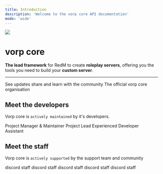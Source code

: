 ```yaml
---
title: Introduction
description: 'Welcome to the vorp core API documentation'
mode: 'wide'
---
```


<Frame>
  <img src="images/vorpcore.png"/>
</Frame>


# vorp core

**The lead framework** for RedM to create **roleplay servers**,
offering you the tools you need to build your **custom server**.

---


<CardGroup cols={2}>
  <Card
    title="Join Discord"
    icon="discord"
    color = "#7289da"
    href="https://discord.gg/JjNYMnDKMf">
    See updates share and learn with the community
  </Card>
  <Card
    title="Check GitHub"
    icon="github"
    color = "white"
    href="https://github.com/VORPCORE">
    The official vorp core organisation
  </Card>
</CardGroup>

## Meet the developers

Vorp core is `actively maintained` by it's developers.

<CardGroup cols={4}>
  <Card
    color="lightgreen"
    title="outsider"
    icon="code"
    href="https://github.com/outsider31000">
    Project Manager & Maintainer
  </Card>
  <Card
    title="blue"
    icon="code"
    color="lightgreen"
    href="https://github.com/kamelzarandah">
   Project Lead
  </Card>
  <Card
    title="black pegasus"
    icon="code"
    color="lightgreen"
    href="https://github.com/creativewild">
    Experienced Developer
  </Card>
  <Card
    title="real stoner"
    icon="code"
    color="lightgreen"
    href="https://github.com/RealStonerGamer">
    Assistant
  </Card>
</CardGroup>

## Meet the staff

Vorp core is `actively supported` by the support team and community

<CardGroup cols={4} >
  <Card
    title="hobbs"
    icon="shield"
    color="lightgreen"
    href=""
  >
    discord staff
  </Card>
  <Card
    title="z-eus"
    icon="shield"
    color="lightgreen"
    href="">
    discord staff
  </Card>
  <Card
    title="unknown soph"
    icon="shield"
    color="lightgreen"
    href="">
    discord staff
  </Card>
  <Card
    title="res dark matter"
    icon="shield"
    color="lightgreen"
    href="">
    discord staff
  </Card>
  <Card
    title="castle"
    icon="shield"
    color="lightgreen"
    href="">
    discord staff
  </Card>
</CardGroup>
